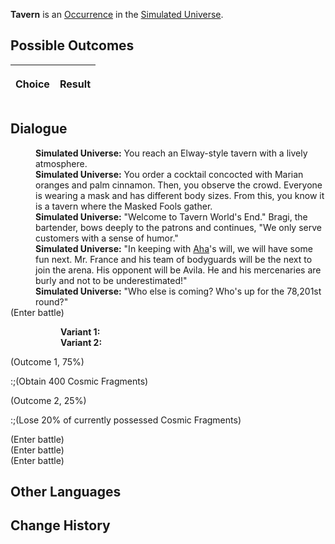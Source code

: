 {{Simulated Universe Event Infobox
|title         = Tavern
|image         = Random Event Battle.png
|type          =
|domains_su    = Occurrence
|domains_ext   = Occurrence
|domains_swarm = 
|domains_gng   = 
|requirements  =
|prev          = 
|next          = 
|indexRewards  =
|characters    = Aha
}}
'''Tavern''' is an [[Simulated Universe/Occurrence|Occurrence]] in the [[Simulated Universe]].

==Possible Outcomes==
{| class="article-table"
!Choice
!Result

|}

<!--
==Gameplay Notes==

-->
==Dialogue==
{{Dialogue Start}}
:'''Simulated Universe:''' You reach an Elway-style tavern with a lively atmosphere.
:'''Simulated Universe:''' You order a cocktail concocted with Marian oranges and palm cinnamon. Then, you observe the crowd. Everyone is wearing a mask and has different body sizes. From this, you know it is a tavern where the Masked Fools gather.
:'''Simulated Universe:''' "Welcome to Tavern World's End." Bragi, the bartender, bows deeply to the patrons and continues, "We only serve customers with a sense of humor."
:'''Simulated Universe:''' "In keeping with [[Aha]]'s will, we will have some fun next. Mr. France and his team of bodyguards will be the next to join the arena. His opponent will be Avila. He and his mercenaries are burly and not to be underestimated!"
:'''Simulated Universe:''' "Who else is coming? Who's up for the 78,201st round?"
;(Enter battle)
::'''Variant 1:''' {{Enemy List|Automaton Hound*2/ATK +%, DEF +%, HP +%, SPD +%, Toughness +%;Automaton Direwolf (Bug)*1/ATK +%, DEF +%, HP +%, SPD +%, Toughness +%}}
::'''Variant 2:''' {{Enemy List|Automaton Grizzly (Bug)*1/ATK +%, DEF +%, HP +%, SPD +%, Toughness +%}}
;(Outcome 1, 75%)
:;(Obtain 400 Cosmic Fragments)
;(Outcome 2, 25%)
:;(Lose 20% of currently possessed Cosmic Fragments)
;(Enter battle)
:{{Enemy List|Automaton Grizzly*1/ATK +%, DEF +%, HP +%, SPD +%, Toughness +%}}
;(Enter battle)
:{{Enemy List|Automaton Hound*2/ATK +%, DEF +%, HP +%, SPD +%, Toughness +%;Automaton Direwolf*1/ATK +%, DEF +%, HP +%, SPD +%, Toughness +%}}
;(Enter battle)
:{{Enemy List|Automaton Direwolf*1/ATK +%, DEF +%, HP +%, SPD +%, Toughness +%;Automaton Grizzly*1/ATK +%, DEF +%, HP +%, SPD +%, Toughness +%}}
{{Dialogue End}}

==Other Languages==
{{Other Languages
|en   = Tavern
|zhs  = 酒馆
|zht  = 酒館
|ja   = パブ
|ko   = 술집
|es   = Taberna
|fr   = Taverne
|ru   = Таверна
|th   = บาร์
|vi   = Quán Rượu
|de   = Taverne
|id   = Bar
|pt   = Taverna
}}

==Change History==
{{Change History|1.3}}
